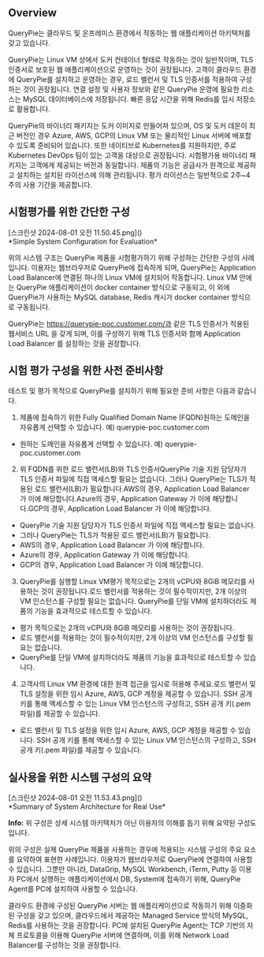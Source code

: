 ## Overview
QueryPie는 클라우드 및 온프레미스 환경에서 작동하는 웹 애플리케이션 아키텍처를 갖고 있습니다.

QueryPie는 Linux VM 상에서 도커 컨테이너 형태로 작동하는 것이 일반적이며, TLS 인증서로 보호된 웹 애플리케이션으로 운영하는 것이 권장됩니다. 고객이 클라우드 환경에 QueryPie를 설치하고 운영하는 경우, 로드 밸런서 및 TLS 인증서를 적용하여 구성하는 것이 권장됩니다. 연결 설정 및 사용자 정보와 같은 QueryPie 운영에 필요한 리소스는 MySQL 데이터베이스에 저장됩니다. 빠른 응답 시간을 위해 Redis를 임시 저장소로 활용합니다.

QueryPie의 바이너리 패키지는 도커 이미지로 만들어져 있으며, OS 및 도커 데몬이 최근 버전인 경우 Azure, AWS, GCP의 Linux VM 또는 물리적인 Linux 서버에 배포할 수 있도록 준비되어 있습니다. 또한 네이티브로 Kubernetes를 지원하지만, 주로 Kubernetes DevOps 팀이 있는 고객을 대상으로 권장됩니다. 시험평가용 바이너리 패키지는 고객에게 제공되는 버전과 동일합니다. 제품의 기능은 공급사가 원격으로 제공하고 설치하는 설치된 라이선스에 의해 관리됩니다. 평가 라이선스는 일반적으로 2주~4주의 사용 기간을 제공합니다.

## 시험평가를 위한 간단한 구성
<p align="center">
<div>[스크린샷 2024-08-01 오전 11.50.45.png]()</div>
*Simple System Configuration for Evaluation*
</p>

위의 시스템 구조는 QueryPie 제품을 시험평가하기 위해 구성하는 간단한 구성의 사례입니다. 이용자는 웹브라우저로 QueryPie에 접속하게 되며, QueryPie는 Application Load Balancer에 연결된 하나의 Linux VM에 설치되어 작동합니다. Linux VM 안에는 QueryPie 애플리케이션이 docker container 방식으로 구동되고, 이 외에 QueryPie가 사용하는 MySQL database, Redis 캐시가 docker container 방식으로 구동됩니다.

QueryPie는 https://querypie-poc.customer.com/과 같은 TLS 인증서가 적용된 웹서비스 URL 을 갖게 되며, 이를 구성하기 위해 TLS 인증서와 함께 Application Load Balancer 를 설정하는 것을 권장합니다.

## 시험 평가 구성을 위한 사전 준비사항
테스트 및 평가 목적으로 QueryPie를 설치하기 위해 필요한 준비 사항은 다음과 같습니다.

1. 제품에 접속하기 위한 Fully Qualified Domain Name (FQDN)원하는 도메인을 자유롭게 선택할 수 있습니다. 예) querypie-poc.customer.com
  * 원하는 도메인을 자유롭게 선택할 수 있습니다. 예) querypie-poc.customer.com
2. 위 FQDN를 위한 로드 밸런서(LB)와 TLS 인증서QueryPie 기술 지원 담당자가 TLS 인증서 파일에 직접 액세스할 필요는 없습니다. 그러나 QueryPie는 TLS가 적용된 로드 밸런서(LB)가 필요합니다.AWS의 경우, Application Load Balancer 가 이에 해당합니다.Azure의 경우, Application Gateway 가 이에 해당합니다.GCP의 경우, Application Load Balancer 가 이에 해당합니다.
  * QueryPie 기술 지원 담당자가 TLS 인증서 파일에 직접 액세스할 필요는 없습니다.
  * 그러나 QueryPie는 TLS가 적용된 로드 밸런서(LB)가 필요합니다.
  * AWS의 경우, Application Load Balancer 가 이에 해당합니다.
  * Azure의 경우, Application Gateway 가 이에 해당합니다.
  * GCP의 경우, Application Load Balancer 가 이에 해당합니다.
3. QueryPie를 실행할 Linux VM평가 목적으로는 2개의 vCPU와 8GiB 메모리를 사용하는 것이 권장됩니다.로드 밸런서를 적용하는 것이 필수적이지만, 2개 이상의 VM 인스턴스를 구성할 필요는 없습니다. QueryPie를 단일 VM에 설치하더라도 제품의 기능을 효과적으로 테스트할 수 있습니다.
  * 평가 목적으로는 2개의 vCPU와 8GiB 메모리를 사용하는 것이 권장됩니다.
  * 로드 밸런서를 적용하는 것이 필수적이지만, 2개 이상의 VM 인스턴스를 구성할 필요는 없습니다.
  * QueryPie를 단일 VM에 설치하더라도 제품의 기능을 효과적으로 테스트할 수 있습니다.
4. 고객사의 Linux VM 환경에 대한 원격 접근을 임시로 허용해 주세요.로드 밸런서 및 TLS 설정을 위한 임시 Azure, AWS, GCP 계정을 제공할 수 있습니다. SSH 공개 키를 통해 액세스할 수 있는 Linux VM 인스턴스의 구성하고, SSH 공개 키(.pem 파일)를 제공할 수 있습니다.
  * 로드 밸런서 및 TLS 설정을 위한 임시 Azure, AWS, GCP 계정을 제공할 수 있습니다. SSH 공개 키를 통해 액세스할 수 있는 Linux VM 인스턴스의 구성하고, SSH 공개 키(.pem 파일)를 제공할 수 있습니다.

## 실사용을 위한 시스템 구성의 요약
<p align="center">
<div>[스크린샷 2024-08-01 오전 11.53.43.png]()</div>
*Summary of System Architecture for Real Use*
</p>

<div class="alert alert-info">
  <i class="fas fa-info-circle"></i> <strong>Info:</strong> 위 구성은 상세 시스템 아키텍처가 아닌 이용자의 이해를 돕기 위해 요약된 구성도입니다. 

</div>

위의 구성은 실제 QueryPie 제품을 사용하는 경우에 적용되는 시스템 구성의 주요 요소를 요약하여 표현한 사례입니다. 이용자가 웹브라우저로 QueryPie에 연결하여 사용할 수 있습니다. 그뿐만 아니라, DataGrip, MySQL Workbench, iTerm, Putty 등 이용자 PC에서 실행하는 애플리케이션에서 DB, System에 접속하기 위해, QueryPie Agent를 PC에 설치하여 사용할 수 있습니다.

클라우드 환경에 구성된 QueryPie 서버는 웹 애플리케이션으로 작동하기 위해 이중화된 구성을 갖고 있으며, 클라우드에서 제공하는 Managed Service 방식의 MySQL, Redis를 사용하는 것을 권장합니다. PC에 설치된 QueryPie Agent는 TCP 기반의 자체 프로토콜을 이용해 QueryPie 서버에 연결하며, 이를 위해 Network Load Balancer를 구성하는 것을 권장합니다.
